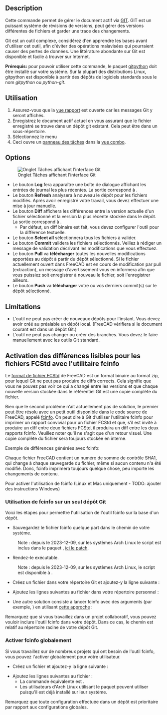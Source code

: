 <languages/>

{{GuiCommand/fr
|Name=WebTools Git‏‎
|Name/fr=WebTools Git‏‎
|MenuLocation=Web Tools → Git
|Workbenches=[[WebTools_Workbench/fr|WebTools]]
|Version=0.17
}}

{{VeryImportantMessage|A partir de FreeCAD v0.17, cet outil a été enlevé de l'atelier Arch et fait maintenant partie de l'[[WebTools_Workbench/fr|atelier externe WebTools]] qui peut être installé depuis le menu Outils → [[Image:Std_AddonMgr.svg|24px]] [[Std_AddonMgr/fr|Gestionnaire des extensions]].
}}

==Description==

Cette commande permet de gérer le document actif via [https://en.wikipedia.org/wiki/Git_%28software%29 GIT]. GIT est un puissant système de révisions de versions, peut gérer des versions différentes de fichiers et garder une trace des changements.

Git est un outil complexe, considérez d'en apprendre les bases avant d'utiliser cet outil, afin d'éviter des opérations malavisées qui pourraient causer des pertes de données. Une littérature abondante sur Git est disponible et facile à trouver sur Internet.

'''Prérequis:''' pour pouvoir utiliser cette commande, le paquet [https://github.com/gitpython-developers/GitPython gitpython] doit être installé sur votre système. Sur la plupart des distributions Linux, gitpython est disponible à partir des dépôts de logiciels standards sous le nom ''gitpython'' ou ''python-git''.

<span id="Usage"></span>
==Utilisation==

# Assurez-vous que la [[Report_view/fr|vue rapport]] est ouverte car les messages Git y seront affichés.
# Enregistrez le document actif actuel en vous assurant que le fichier enregistré se trouve dans un dépôt git existant. Cela peut être dans un sous-répertoire.
# Sélectionnez le menu {{MenuCommand|Web Tools → [[Image:WebTools_Git.svg|16px]] [[WebTools_Git/fr|Git]]}}
# Ceci ouvre un [[Task_panel/fr|panneau des tâches]] dans la [[Combo_view/fr|vue combo]].

==Options==

[[Image:Arch Git panel.jpg|thumb|Onglet Tâches affichant l'interface Git]]

* Le bouton '''Log''' fera apparaître une boîte de dialogue affichant les entrées de journal les plus récentes. La sortie correspond à {{Incode|git log}}.
* Le bouton '''Refresh''' analysera à nouveau le dépôt pour les fichiers modifiés. Après avoir enregistré votre travail, vous devez effectuer une mise à jour manuelle.
* Le bouton '''Diff''' affichera les différences entre la version actuelle d'un fichier sélectionné et la version la plus récente stockée dans le dépôt. La sortie correspond à {{Incode|git diff}}.
** Par défaut, un diff binaire est fait, vous devez configurer l'outil {{Incode|fcinfo}} pour la différence textuelle.
* Le bouton '''Select all''' sélectionnera tous les fichiers à valider.
* Le bouton '''Commit''' validera les fichiers sélectionnés. Veillez à rédiger un message de validation décrivant les modifications que vous effectuez.
* Le bouton '''Pull''' va '''télécharger''' toutes les nouvelles modifications apportées au dépôt à partir du dépôt sélectionné. Si le fichier actuellement ouvert dans FreeCAD est en cours de modification par pull (extraction), un message d'avertissement vous en informera afin que vous puissiez soit enregistrer à nouveau le fichier, soit l'enregistrer ailleurs.
* Le bouton '''Push''' va '''télécharger''' votre ou vos derniers commit(s) sur le dépôt sélectionné.

==Limitations==

* L'outil ne peut pas créer de nouveaux dépôts pour l'instant. Vous devez avoir créé au préalable un dépôt local. (FreeCAD vérifiera si le document courant est dans un dépôt Git.)
* L'outil ne peut pas changer ou créer des branches. Vous devez le faire manuellement avec les outils Git standard.

<span id="Enabling_human-readable_diffs_for_FCStd_files_with_the_fcinfo_utility"></span>
==Activation des différences lisibles pour les fichiers FCStd avec l'utilitaire fcinfo==

Le [[File_Format_FCStd/fr|format de fichier FCStd]] de FreeCAD est un format binaire au format zip, pour lequel Git ne peut pas produire de diffs corrects. Cela signifie que vous ne pouvez pas voir ce qui a changé entre les versions et que chaque nouvelle version stockée dans le référentiel Git est une copie complète du fichier.

Bien que le second problème n’ait actuellement pas de solution, le premier peut être résolu avec un petit outil disponible dans le code source de FreeCAD, appelé [https://github.com/FreeCAD/FreeCAD/blob/master/src/Tools/fcinfo fcinfo ]. On peut dire à Git d’utiliser l’utilitaire fcinfo pour imprimer un rapport convivial pour un fichier FCStd et que, s’il est invité à produire un diff entre deux fichiers FCStd, il produira un diff entre les deux rapports fcinfo. Veuillez noter qu'il ne s'agit que d'un retour visuel. Une copie complète du fichier sera toujours stockée en interne.

Exemple de différences générées avec fcinfo:

{{Code|code=
diff --git a/testhouse.FcStd b/testhouse.FcStd
index 08077b6..985b1d8 100644
--- a/testhouse.FcStd
+++ b/testhouse.FcStd
@@ -1,26 +1,25 @@
-Document: /tmp/43un09_testhouse.FcStd (442K)
-   SHA1: 67c1985a45d93cba57d5bf44490897aba460100d
+Document: /tmp/zfXoDd_testhouse.FcStd (370K)
+   SHA1: db1cb5fca18af7bfdca849028f40550df4d845cb
    Comment : This is a test house to showcase FreeCAD's BIM worflow and IFC export capabilities
    Company : uncreated.net
    CreatedBy : Yorik van Havre
    CreationDate : Fri May  9 12:05:54 2014 
    FileVersion : 1
    Id : 
-   Label : testhouse
-   LastModifiedBy : Yorik van Havre
-   LastModifiedDate : 2016-06-28T17:05:57-03:00
+   Label : testhouse2
+   LastModifiedBy : Yorik van Havre
+   LastModifiedDate : Sat Sep 13 20:46:36 2014
+
    License : CC-BY 3.0
    LicenseURL : http://creativecommons.org/licenses/by/3.0/
-   ProgramVersion : 0.17R7800 (Git)
-   TipName : 
+   ProgramVersion : 0.15R3989 (Git)
    Uid : 67e62d8a-6674-4358-92fe-615443be887a
-   Objects: (231)
+   Objects: (221)
        Annotation : Drawing::FeatureViewAnnotation
        Annotation001 : Drawing::FeatureViewAnnotation
        Annotation002 : Drawing::FeatureViewAnnotation
        Annotation003 : Drawing::FeatureViewAnnotation
-       Annotation004 : Drawing::FeatureViewAnnotation
-       Annotation005 : Drawing::FeatureViewAnnotation
        Array : Part::FeaturePython (9K)
        Box : Part::Box (2K)
        Building : App::DocumentObjectGroupPython
@@ -110,7 +109,7 @@ Document: /tmp/43un09_testhouse.FcStd (442K)
        Floor : App::DocumentObjectGroupPython
        Floor001 : App::DocumentObjectGroupPython
        Floor002 : App::DocumentObjectGroupPython
-       Frame : Part::FeaturePython (89K)
}}

Chaque fichier FreeCAD contient un numéro de somme de contrôle SHA1, qui change à chaque sauvegarde du fichier, même si aucun contenu n'a été modifié. Donc, fcinfo imprimera toujours quelque chose, peu importe les changements de contenu.

Pour activer l'utilisation de fcinfo (Linux et Mac uniquement - TODO: ajouter des instructions Windows)

<span id="Using_fcinfo_on_a_single_Git_repository"></span>
=== Utilisation de fcinfo sur un seul dépôt Git ===

Voici les étapes pour permettre l'utilisation de l'outil fcinfo sur la base d'un dépôt.
* Sauvegardez le fichier fcinfo quelque part dans le chemin de votre système.
: Note : depuis le 2023-12-09, sur les systèmes Arch Linux le script {{Incode|fcinfo}} est inclus dans le paquet {{Incode|freecad}}, [https://gitlab.archlinux.org/archlinux/packaging/packages/freecad/-/commit/4419bfbfdb670abebd7f2e6ed93194e819781f7d ici le patch].
* Rendez-le exécutable.
:  Note : depuis le 2023-12-09, sur les systèmes Arch Linux, le script {{Incode|fcinfo}} est disponible à {{Incode|/usr/bin/fcinfo}}.
* Créez un fichier {{Incode|.gitattributes}} dans votre répertoire Git et ajoutez-y la ligne suivante :

: {{Code|lang=text|code=
*.FCStd diff=fcinfo
}}

* Ajoutez les lignes suivantes au fichier {{Incode|.gitconfig}} dans votre répertoire personnel :

: {{Code|lang=text|code=
[diff "fcinfo"]
textconv = /path/to/fcinfo
}}

* Une autre solution consiste à lancer fcinfo avec des arguments (par exemple, {{Incode|--gui}}) en utilisant [https://stackoverflow.com/questions/55601430/how-to-pass-a-filename-argument-gitconfig-diff-textconv cette approche] :

: {{Code|lang=text|code=
[diff "fcinfo"]
textconv = sh -c '/path/to/fcinfo --gui "$0"'XD
}}

Remarquez que si vous travaillez dans un projet collaboratif, vous pouvez vouloir inclure l'outil fcinfo dans votre dépôt. Dans ce cas, le chemin est relatif au répertoire racine de votre dépôt Git.

<span id="Enabling_fcinfo_globally"></span>
=== Activer fcinfo globalement ===

Si vous travaillez sur de nombreux projets qui ont besoin de l'outil fcinfo, vous pouvez l'activer globalement pour votre utilisateur.
* Créez un fichier {{Incode|$HOME/.config/git/attributes}} et ajoutez-y la ligne suivante :

: {{Code|lang=text|code=
*.FCStd diff=fcinfo
}}

* Ajoutez les lignes suivantes au fichier {{Incode|$HOME/.config/git/config}} :
** La commande équivalente est {{Incode|git config --global diff.fcinfo.textconv "/path/to/fcinfo"}}.
** Les utilisateurs d'Arch Linux utilisant le paquet {{Incode|freecad}} peuvent utiliser {{Incode|textconv = fcinfo}} puisqu'il est déjà installé sur leur système.

: {{Code|lang=text|code=
[diff "fcinfo"]
textconv = /path/to/fcinfo
}}

Remarquez que toute configuration effectuée dans un dépôt est prioritaire par rapport aux configurations globales.